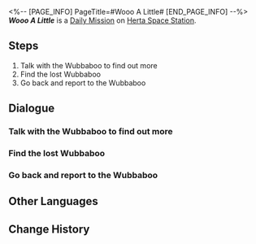 <%-- [PAGE_INFO]
PageTitle=#Wooo A Little#
[END_PAGE_INFO] --%>
{{Stub|Dialogue.}}
{{Mission Infobox
|id            = 3000201
|title         = 
|image         = <!--Mission Wooo A Little.png-->
|type          = Daily
|event_name    = 
|chapter       = 
|requirements  = {{subst:void|<!--Unknown: {"Type":"Manual"}-->}}
|summary       = <!--official mission summary from Fate's Atlas-->
|characters    = Dizzy Wubbaboo; Happy Wubbaboo; Trailblazer; Worried Wubbaboo
|startLocation = [[Herta Space Station]] - [[Supply Zone]]
|world         = Herta Space Station
|area          = Supply Zone
|prev          = 
|next          = 
|rewards       = Credit*5,000
}}
'''''Wooo A Little''''' is a [[Daily Mission]] on [[Herta Space Station]].

==Steps==
# Talk with the Wubbaboo to find out more
# Find the lost Wubbaboo
# Go back and report to the Wubbaboo

<!--
==Gameplay Notes==

--><!--
==Trial Character==

-->
==Dialogue==
{{Stub Dialogue}}

===Talk with the Wubbaboo to find out more{{subst:void|<!--300020101-->}}===
{{Mission Description|type=daily|location=Supply Zone|You come across a Wubbaboo that looks distressed. Go and ask what's going on.}}
{{Dialogue Start}}
:{{tx}}
{{Dialogue End}}

===Find the lost Wubbaboo{{subst:void|<!--300020102-->}}===
{{Mission Description|type=daily|location=Supply Zone|update|Wub-boohoo, wub-boohoo... I can't find my way back...}}
{{Dialogue Start}}
:{{tx}}
{{Dialogue End}}

===Go back and report to the Wubbaboo{{subst:void|<!--300020106-->}}===
{{Mission Description|type=daily|location=Supply Zone|update|The lost Wubbaboo doesn't seem to be the sharpest tool in the shed. Let's go back and report the situation!}}
{{Dialogue Start}}
:{{tx}}
{{Dialogue End}}

==Other Languages==
{{Other Languages
|en   = Wooo A Little
|zhs  = 呜呜一下
|zht  = 嗚嗚一下
|ja   = ウーウーっとな！
|ko   = 훌쩍훌쩍
|es   = Un poco de buuu
|fr   = Youhou
|ru   = Скажите «Ву-ву-ву»
|th   = วูวู กันสักหน่อย
|vi   = Wo Wo Xem Nào!
|de   = Ein bisschen Wuh-wuh
|id   = Woo Woo Sebentar
|pt   = Comemore um Pouquinho
}}

==Change History==
{{Change History|1.0}}
